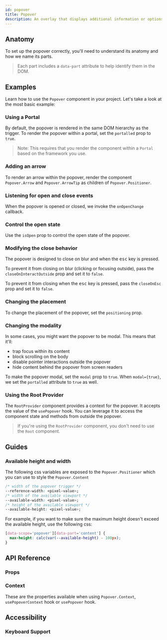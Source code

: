 ```yaml
---
id: popover
title: Popover
description: An overlay that displays additional information or options when triggered.
---
```


<ComponentPreview id="Popover" />

## Anatomy

To set up the popover correctly, you'll need to understand its anatomy and how we name its parts.

> Each part includes a `data-part` attribute to help identify them in the DOM.

<Anatomy id="popover" />

## Examples

Learn how to use the `Popover` component in your project. Let's take a look at the most basic example:

<Example id="basic" />

### Using a Portal

By default, the popover is rendered in the same DOM hierarchy as the trigger. To render the popover within a portal, set
the `portalled` prop to `true`.

> Note: This requires that you render the component within a `Portal` based on the framework you use.

<Example id="portalled" />

### Adding an arrow

To render an arrow within the popover, render the component `Popover.Arrow` and `Popover.ArrowTip` as children of
`Popover.Positioner`.

<Example id="arrow" />

### Listening for open and close events

When the popover is opened or closed, we invoke the `onOpenChange` callback.

<Example id="on-open-change" />

### Control the open state

Use the `isOpen` prop to control the open state of the popover.

<Example id="controlled" />

### Modifying the close behavior

The popover is designed to close on blur and when the <kbd>esc</kbd> key is pressed.

To prevent it from closing on blur (clicking or focusing outside), pass the `closeOnInteractOutside` prop and set it to
`false`.

To prevent it from closing when the <kbd>esc</kbd> key is pressed, pass the `closeOnEsc` prop and set it to `false`.

<Example id="close-behavior" />

### Changing the placement

To change the placement of the popover, set the `positioning` prop.

<Example id="positioning" />

### Changing the modality

In some cases, you might want the popover to be modal. This means that it'll:

- trap focus within its content
- block scrolling on the body
- disable pointer interactions outside the popover
- hide content behind the popover from screen readers

To make the popover modal, set the `modal` prop to `true`. When `modal={true}`, we set the `portalled` attribute to
`true` as well.

<Example id="modal" />

### Using the Root Provider

The `RootProvider` component provides a context for the popover. It accepts the value of the `usePopover` hook. You can
leverage it to access the component state and methods from outside the popover.

<Example id="root-provider" />

> If you're using the `RootProvider` component, you don't need to use the `Root` component.

## Guides

### Available height and width

The following css variables are exposed to the `Popover.Positioner` which you can use to style the `Popover.Content`

```css
/* width of the popover trigger */
--reference-width: <pixel-value>;
/* width of the available viewport */
--available-width: <pixel-value>;
/* height of the available viewport */
--available-height: <pixel-value>;
```

For example, if you want to make sure the maximum height doesn't exceed the available height, use the following css:

```css
[data-scope='popover'][data-part='content'] {
  max-height: calc(var(--available-height) - 100px);
}
```

## API Reference

### Props

<ComponentTypes id="popover" />

### Context

These are the properties available when using `Popover.Context`, `usePopoverContext` hook or `usePopover` hook.

<ContextType id="popover" />

## Accessibility

### Keyboard Support

<KeyBindingsTable id="popover" />
